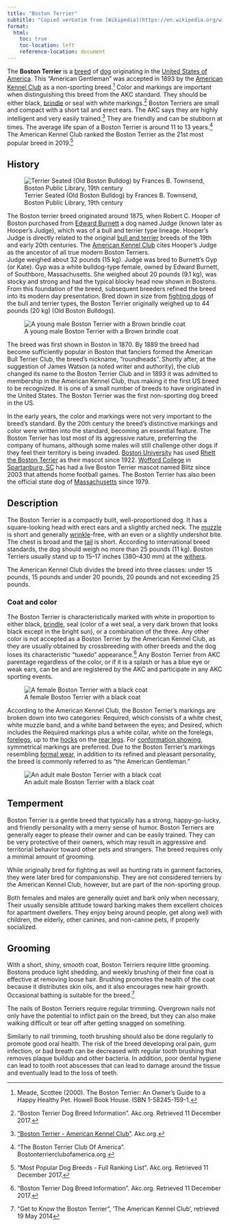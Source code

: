 ```yaml
---
title: "Boston Terrier"
subtitle: "Copied verbatim from [Wikipedia](https://en.wikipedia.org/wiki/Boston_Terrier), the free encyclopedia"
format: 
  html:
    toc: true
    toc-location: left
    reference-location: document
---
```




The **Boston Terrier** is a [breed](https://en.wikipedia.org/wiki/Dog_breed "Dog breed") of [dog](https://en.wikipedia.org/wiki/Dog "Dog") originating in the [United States of America](https://en.wikipedia.org/wiki/United_States_of_America "United States of America"). This "American Gentleman" was accepted in 1893 by the [American Kennel Club](https://en.wikipedia.org/wiki/American_Kennel_Club "American Kennel Club") as a non-sporting breed.^[Meade, Scottee (2000). The Boston Terrier: An Owner's Guide to a Happy Healthy Pet. Howell Book House. ISBN 1-58245-159-1.] Color and markings are important when distinguishing this breed from the AKC standard. They should be either black, [brindle](https://en.wikipedia.org/wiki/Brindle "Brindle") or seal with white markings.^["Boston Terrier Dog Breed Information". Akc.org. Retrieved 11 December 2017.] Boston Terriers are small and compact with a short tail and erect ears. The AKC says they are highly intelligent and very easily trained.^[ ["Boston Terrier - American Kennel Club"](http://www.akc.org/breeds/boston_terrier/). Akc.org.] They are friendly and can be stubborn at times. The average life span of a Boston Terrier is around 11 to 13 years.^["The Boston Terrier Club Of America". Bostonterrierclubofamerica.org.] The American Kennel Club ranked the Boston Terrier as the 21st most popular breed in 2019.^["Most Popular Dog Breeds - Full Ranking List". Akc.org. Retrieved 11 December 2017.]

## History

::: {.column-page-inset-left layout="[[45,55]]"}

![Terrier Seated (Old Boston Bulldog) by Frances B. Townsend, Boston Public Library, 19th century](Terrier_Seated_(Boston_Public_Library).jpeg)

The Boston terrier breed originated around 1875, when Robert C. Hooper of Boston purchased from [Edward Burnett](https://en.wikipedia.org/wiki/Edward_Burnett "Edward Burnett") a dog named Judge (known later as Hooper's Judge), which was of a bull and terrier type lineage. Hooper's Judge is directly related to the original [bull and terrier](https://en.wikipedia.org/wiki/Bull_and_terrier "Bull and terrier") breeds of the 19th and early 20th centuries. The [American Kennel Club](https://en.wikipedia.org/wiki/American_Kennel_Club "American Kennel Club") cites Hooper's Judge as the ancestor of all true modern Boston Terriers.  
Judge weighed about 32 pounds (15 kg). Judge was bred to Burnett's Gyp (or Kate). Gyp was a white bulldog-type female, owned by Edward Burnett, of Southboro, Massachusetts. She weighed about 20 pounds (9.1 kg), was stocky and strong and had the typical blocky head now shown in Bostons. From this foundation of the breed, subsequent breeders refined the breed into its modern day presentation. Bred down in size from [fighting dogs](https://en.wikipedia.org/wiki/List_of_dog_fighting_breeds "List of dog fighting breeds") of the bull and terrier types, the Boston Terrier originally weighed up to 44 pounds (20 kg) (Old Boston Bulldogs).

:::

![A young male Boston Terrier with a Brown brindle coat](330px-Boston_Terrier_male.jpeg){.column-margin}

The breed was first shown in Boston in 1870. By 1889 the breed had become sufficiently popular in Boston that fanciers formed the American Bull Terrier Club, the breed's nickname, "roundheads". Shortly after, at the suggestion of James Watson (a noted writer and authority), the club changed its name to the Boston Terrier Club and in 1893 it was admitted to membership in the American Kennel Club, thus making it the first US breed to be recognized. It is one of a small number of breeds to have originated in the United States. The Boston Terrier was the first non-sporting dog breed in the US.

In the early years, the color and markings were not very important to the breed's standard. By the 20th century the breed's distinctive markings and color were written into the standard, becoming an essential feature. The Boston Terrier has lost most of its aggressive nature, preferring the company of humans, although some males will still challenge other dogs if they feel their territory is being invaded. [Boston University](https://en.wikipedia.org/wiki/Boston_University "Boston University") has used [Rhett the Boston Terrier](https://en.wikipedia.org/wiki/Rhett_the_Boston_Terrier "Rhett the Boston Terrier") as their mascot since 1922. [Wofford College](https://en.wikipedia.org/wiki/Wofford_College "Wofford College") in [Spartanburg, SC](https://en.wikipedia.org/wiki/Spartanburg,_South_Carolina "Spartanburg, South Carolina") has had a live Boston Terrier mascot named Blitz since 2003 that attends home football games. The Boston Terrier has also been the official state dog of [Massachusetts](https://en.wikipedia.org/wiki/Massachusetts "Massachusetts") since 1979. 

## Description

The Boston Terrier is a compactly built, well-proportioned dog. It has a square-looking head with erect ears and a slightly arched neck. The [muzzle](https://en.wikipedia.org/wiki/Snout "Snout") is short and generally [wrinkle](https://en.wikipedia.org/wiki/Wrinkle "Wrinkle")-free, with an even or a slightly undershot bite. The chest is broad and the [tail](https://en.wikipedia.org/wiki/Tail "Tail") is short. According to international breed standards, the dog should weigh no more than 25 pounds (11 kg). Boston Terriers usually stand up to 15--17 inches (380--430 mm) at the [withers](https://en.wikipedia.org/wiki/Withers "Withers").

The American Kennel Club divides the breed into three classes: under 15 pounds, 15 pounds and under 20 pounds, 20 pounds and not exceeding 25 pounds.

### **Coat and color**

The Boston Terrier is characteristically marked with white in proportion to either black, [brindle](https://en.wikipedia.org/wiki/Brindle "Brindle"), seal (color of a wet seal, a very dark brown that looks black except in the bright sun), or a combination of the three. Any other color is not accepted as a Boston Terrier by the American Kennel Club, as they are usually obtained by crossbreeding with other breeds and the dog loses its characteristic "tuxedo" appearance.^["Boston Terrier Dog Breed Information". Akc.org. Retrieved 11 December 2017.] Any Boston Terrier from AKC parentage regardless of the color, or if it is a splash or has a blue eye or weak ears, can be and are registered by the AKC and participate in any AKC sporting events.

![A female Boston Terrier with a black coat](330px-Boston_Terrier_Eden_Forever.jpeg){.column-margin} 

According to the American Kennel Club, the Boston Terrier's markings are broken down into two categories: Required, which consists of a white chest, white muzzle band, and a white band between the eyes; and Desired, which includes the Required markings plus a white collar, white on the forelegs, [forelegs](https://en.wikipedia.org/wiki/Forelimb "Forelimb"), up to the [hocks](https://en.wikipedia.org/wiki/Hock_(zoology) "Hock (zoology)") on the [rear legs](https://en.wikipedia.org/wiki/Hind_limb "Hind limb"). For [conformation showing](https://en.wikipedia.org/wiki/Conformation_show "Conformation show"), symmetrical markings are preferred. Due to the Boston Terrier's markings resembling [formal wear](https://en.wikipedia.org/wiki/Formal_wear "Formal wear"), in addition to its refined and pleasant personality, the breed is commonly referred to as "the American Gentleman."

![An adult male Boston Terrier with a black coat](330px-BostonTerrier001.jpeg){.column-margin}

## Temperment

Boston Terrier is a gentle breed that typically has a strong, happy-go-lucky, and friendly personality with a merry sense of humor. Boston Terriers are generally eager to please their owner and can be easily trained. They can be very protective of their owners, which may result in aggressive and territorial behavior toward other pets and strangers. The breed requires only a minimal amount of grooming.

While originally bred for fighting as well as hunting rats in garment factories, they were later bred for companionship. They are not considered terriers by the American Kennel Club, however, but are part of the non-sporting group.

Both females and males are generally quiet and bark only when necessary, Their usually sensible attitude toward barking makes them excellent choices for apartment dwellers. They enjoy being around people, get along well with children, the elderly, other canines, and non-canine pets, if properly socialized.

## Grooming

With a short, shiny, smooth coat, Boston Terriers require little grooming. Bostons produce light shedding, and weekly brushing of their fine coat is effective at removing loose hair. Brushing promotes the health of the coat because it distributes skin oils, and it also encourages new hair growth. Occasional bathing is suitable for the breed.^["Get to Know the Boston Terrier", 'The American Kennel Club', retrieved 19 May 2014]

The nails of Boston Terriers require regular trimming. Overgrown nails not only have the potential to inflict pain on the breed, but they can also make walking difficult or tear off after getting snagged on something.

Similarly to nail trimming, tooth brushing should also be done regularly to promote good oral health. The risk of the breed developing oral pain, gum infection, or bad breath can be decreased with regular tooth brushing that removes plaque buildup and other bacteria. In addition, poor dental hygiene can lead to tooth root abscesses that can lead to damage around the tissue and eventually lead to the loss of teeth.

